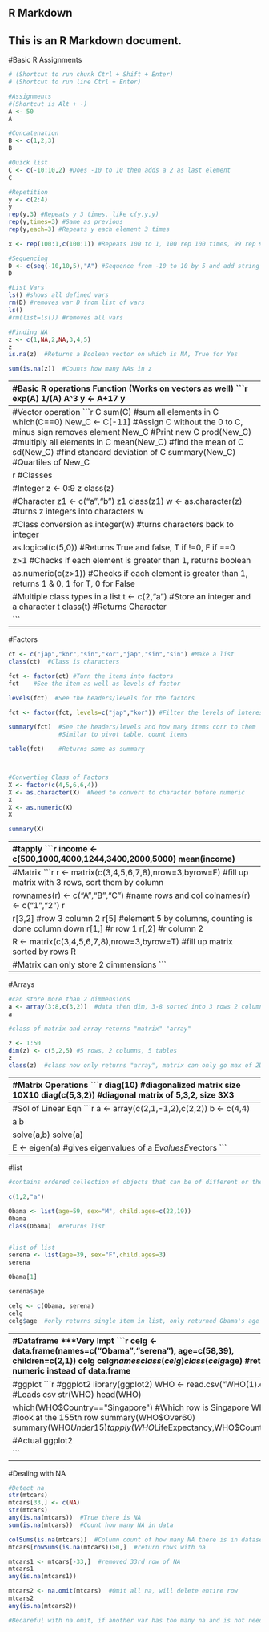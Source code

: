 ## R Markdown

This is an R Markdown document.
-----------------------------------------------------------------------------
#Basic R Assignments 
```r

# (Shortcut to run chunk Ctrl + Shift + Enter)
# (Shortcut to run line Ctrl + Enter)

#Assignments 
#(Shortcut is Alt + -)
A <- 50
A

#Concatenation
B <- c(1,2,3)
B

#Quick list
C <- c(-10:10,2) #Does -10 to 10 then adds a 2 as last element
C

#Repetition
y <- c(2:4)
y
rep(y,3) #Repeats y 3 times, like c(y,y,y)
rep(y,times=3) #Same as previous
rep(y,each=3) #Repeats y each element 3 times

x <- rep(100:1,c(100:1)) #Repeats 100 to 1, 100 rep 100 times, 99 rep 99 times....1 rep 1 time

#Sequencing
D <- c(seq(-10,10,5),"A") #Sequence from -10 to 10 by 5 and add string A
D

#List Vars
ls() #shows all defined vars
rm(D) #removes var D from list of vars
ls()
#rm(list=ls()) #removes all vars

#Finding NA
z <- c(1,NA,2,NA,3,4,5)
z
is.na(z)  #Returns a Boolean vector on which is NA, True for Yes

sum(is.na(z))  #Counts how many NAs in z
```
-----------------------------------------------------------------------------
#Basic R operations Function (Works on vectors as well)
```r

exp(A)
1/(A)
A^3
y <- A+17
y

#works on vectors as well
exp(B)
B*100


#Finding max and min of Vector
B
min(B)    #returns min value in B
max(B)    #returns max value in B
which.max(B)    #returns position of max element in B
B <- c(B,1)   
B
which(B==min(B))    #returns all the positions of min element in B

#Finding max and min of many vectors
max(B,C)
pmax(B,C) #parallel max (E.g. compares B[1] with C[1] and returns max)
```
-----------------------------------------------------------------------------
#Vector operation
```r

C
sum(C)    #sum all elements in C
which(C==0)
New_C <- C[-11]   #Assign C without the 0 to C, minus sign removes element
New_C    #Print new C
prod(New_C)   #multiply all elements in C
mean(New_C)   #find the mean of C
sd(New_C)   #find standard deviation of C
summary(New_C) #Quartiles of New_C

```
```r

#Classes

#Integer
z <- 0:9
z
class(z)  

#Character
z1 <- c("a","b")
z1
class(z1)  
w <- as.character(z)  #turns z integers into characters
w   

#Class conversion
as.integer(w)   #turns characters back to integer

as.logical(c(5,0))  #Returns True and false, T if !=0, F if ==0

z>1  #Checks if each element is greater than 1, returns boolean

as.numeric(c(z>1))  #Checks if each element is greater than 1, returns 1 & 0, 1 for T, 0 for False

#Multiple class types in a list
t <- c(2,"a")  #Store an integer and a character
t   
class(t)    #Returns Character

```
-----------------------------------------------------------------------------
#Factors
```r
ct <- c("jap","kor","sin","kor","jap","sin","sin") #Make a list
class(ct)  #Class is characters

fct <- factor(ct) #Turn the items into factors
fct    #See the item as well as levels of factor  

levels(fct)  #See the headers/levels for the factors

fct <- factor(fct, levels=c("jap","kor")) #Filter the levels of interest

summary(fct)  #See the headers/levels and how many items corr to them
              #Similar to pivot table, count items

table(fct)    #Returns same as summary



#Converting Class of Factors
X <- factor(c(4,5,6,6,4))
X <- as.character(X)  #Need to convert to character before numeric
X
X <- as.numeric(X)
X

summary(X)
```
-----------------------------------------------------------------------------
#tapply
```r
income <- c(500,1000,4000,1244,3400,2000,5000)
mean(income)

tapply(income,fct,mean)
#tapply format(data, a list of factors same length),function)

med <- data.frame(patient=1:100, age=rnorm(100, mean=60,sd=12),treatment=gl(4,25,labels=c("treatment","control","new","old")))
#Creates a dataframe of 100 patients, with age being random normally distributed, with treatment (general label) 4 labels of 25

med

tapply(med$age,med$treatment,mean) 
#Find mean of age sorted by treatment type

```
-----------------------------------------------------------------------------
#Matrix
```r
r <- matrix(c(3,4,5,6,7,8),nrow=3,byrow=F) 
#fill up matrix with 3 rows, sort them by column

rownames(r) <- c("A","B","C")  #name rows and col
colnames(r) <- c("1","2")
r

r[3,2] #row 3 column 2
r[5]  #element 5 by columns, counting is done column down
r[1,]  #r row 1
r[,2]  #r column 2

R <- matrix(c(3,4,5,6,7,8),nrow=3,byrow=T) 
#fill up matrix sorted by rows
R


#Matrix can only store 2 dimmensions
```
-----------------------------------------------------------------------------
#Arrays
```r
#can store more than 2 dimmensions
a <- array(3:8,c(3,2))  #data then dim, 3-8 sorted into 3 rows 2 columns
a

#class of matrix and array returns "matrix" "array"

z <- 1:50
dim(z) <- c(5,2,5) #5 rows, 2 columns, 5 tables
z
class(z)  #class now only returns "array", matrix can only go max of 2D
```
-----------------------------------------------------------------------------
#Matrix Operations
```r
diag(10) #diagonalized matrix size 10X10
diag(c(5,3,2)) #diagonal matrix of 5,3,2, size 3X3

#Create Matrix by binding
cbind(c(1,2,3),c(4,5,6))  #column bind
rbind(c(1,2,3),c(4,5,6))  #row bind

#Matrix Multiplication
x <- matrix(5:10,c(3,2))
x
Y <- matrix(1:6,c(3,2))
t(Y)  #Transpose Y

x*Y  #Will multiply element by element of each matrix
x%*%t(Y)  #Actual Matrix multiplication

```
-----------------------------------------------------------------------------
#Sol of Linear Eqn
```r
a <- array(c(2,1,-1,2),c(2,2))
b <- c(4,4)

a
b

solve(a,b)
solve(a)

E <- eigen(a)  #gives eigenvalues of a
E$values
E$vectors
```
-----------------------------------------------------------------------------
#list
```r
#contains ordered collection of objects that can be of different or the same type

c(1,2,"a")

Obama <- list(age=59, sex="M", child.ages=c(22,19))
Obama
class(Obama)  #returns list


#list of list
serena <- list(age=39, sex="F",child.ages=3)
serena

Obama[1]

serena$age

celg <- c(Obama, serena)
celg
celg$age  #only returns single item in list, only returned Obama's age
```
-----------------------------------------------------------------------------
#Dataframe ***Very Impt
```r
celg <- data.frame(names=c("Obama","serena"), age=c(58,39), children=c(2,1))
celg
celg$names  
class(celg)
class(celg$age)  #returns numeric instead of data.frame

table(celg$age==58)   #Check how many people in dataframe is of age 58
table(celg$age<60)

c=subset(celg,celg$age<40)  #filters out age >40 from the data
c
```
-----------------------------------------------------------------------------
#ggplot
```r
#ggplot2
library(ggplot2)
WHO <- read.csv("WHO(1).csv")  #Loads csv
str(WHO)
head(WHO)

which(WHO$Country=="Singapore") #Which row is Singapore
WHO[155,] #look at the 155th row
summary(WHO$Over60) 
summary(WHO$Under15)
tapply(WHO$LifeExpectancy,WHO$Country,mean)


#Actual ggplot2

```
-----------------------------------------------------------------------------
#Dealing with NA
```r
#Detect na
str(mtcars)
mtcars[33,] <- c(NA)
str(mtcars)
any(is.na(mtcars))  #True there is NA
sum(is.na(mtcars))  #Count how many NA in data

colSums(is.na(mtcars))  #Column count of how many NA there is in dataset
mtcars[rowSums(is.na(mtcars))>0,]  #return rows with na 

mtcars1 <- mtcars[-33,]  #removed 33rd row of NA
mtcars1
any(is.na(mtcars1))

mtcars2 <- na.omit(mtcars)  #Omit all na, will delete entire row
mtcars2
any(is.na(mtcars2))

#Becareful with na.omit, if another var has too many na and is not needed, remove that var from dataframe first before na.omit

```






